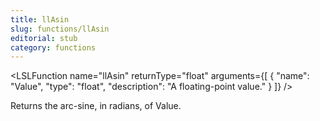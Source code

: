```yaml
---
title: llAsin
slug: functions/llAsin
editorial: stub
category: functions
---
```


<LSLFunction
	name="llAsin"
	returnType="float"
	arguments={[
	{
		"name": "Value",
		"type": "float",
		"description": "A floating-point value."
	}
]}
/>

Returns the arc-sine, in radians, of Value.
